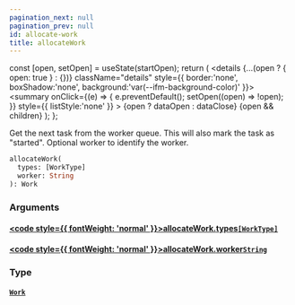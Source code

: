 ```yaml
---
pagination_next: null
pagination_prev: null
id: allocate-work
title: allocateWork
---
```









  const [open, setOpen] = useState(startOpen);
  return (
    <details {...(open ? { open: true } : {})} className="details" style={{ border:'none', boxShadow:'none', background:'var(--ifm-background-color)' }}>
      <summary
        onClick={(e) => {
          e.preventDefault();
          setOpen((open) => !open);
        }}
        style={{ listStyle:'none' }}
      >
      {open ? dataOpen : dataClose}
      </summary>
      {open && children}
    </details>
  );
};








Get the next task from the worker queue. This will also mark the task as "started".
Optional worker to identify the worker.


```graphql
allocateWork(
  types: [WorkType]
  worker: String
): Work
```




### Arguments

#### [<code style={{ fontWeight: 'normal' }}>allocateWork.<b>types</b></code>](#)<Bullet />[`[WorkType]`](/types/enums/work-type.mdx) <Badge class="badge badge--secondary" text="list"/> <Badge class="badge badge--secondary" text="enum"/> 



#### [<code style={{ fontWeight: 'normal' }}>allocateWork.<b>worker</b></code>](#)<Bullet />[`String`](/types/scalars/string.mdx) <Badge class="badge badge--secondary" text="scalar"/> 



### Type

#### [`Work`](/types/objects/work.mdx) <Badge class="badge badge--secondary" text="object"/> 







